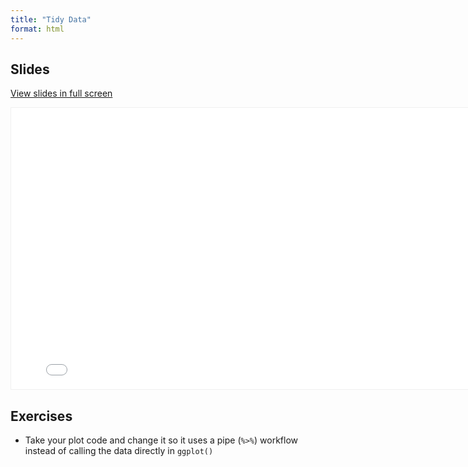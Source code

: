 ```yaml
---
title: "Tidy Data"
format: html
---
```


## Slides

[View slides in full screen](03_TidyData.html)

```{=html}
<iframe class="slide-deck" src="03_TidyData.html" height="450" width="800" style="border: 1px solid #F0F0F0;"></iframe>
```
## Exercises

- Take your plot code and change it so it uses a pipe (`%>%`) workflow instead of calling the data directly in `ggplot()`